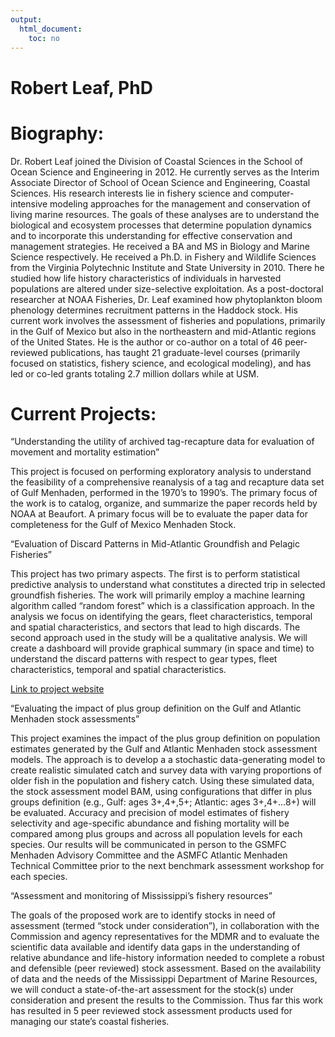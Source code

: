 ---
output:
  html_document:
    toc: no
---
# Robert Leaf, PhD 

# Biography: 

Dr. Robert Leaf joined the Division of Coastal Sciences in the School of Ocean Science and Engineering in 2012. He currently serves as the Interim Associate Director of School of Ocean Science and Engineering, Coastal Sciences. His research interests lie in fishery science and computer-intensive modeling approaches for the management and conservation of living marine resources. The goals of these analyses are to understand the biological and ecosystem processes that determine population dynamics and to incorporate this understanding for effective conservation and management strategies. He received a BA and MS in Biology and Marine Science respectively. He received a Ph.D. in Fishery and Wildlife Sciences from the Virginia Polytechnic Institute and State University in 2010. There he studied how life history characteristics of individuals in harvested populations are altered under size-selective exploitation. As a post-doctoral researcher at NOAA Fisheries, Dr. Leaf examined how phytoplankton bloom phenology determines recruitment patterns in the Haddock stock. His current work involves the assessment of fisheries and populations, primarily in the Gulf of Mexico but also in the northeastern and mid-Atlantic regions of the United States. He is the author or co-author on a total of 46 peer-reviewed publications, has taught 21 graduate-level courses (primarily focused on statistics, fishery science, and ecological modeling), and has led or co-led grants totaling 2.7 million dollars while at USM. 

# Current Projects: 
 
“Understanding the utility of archived tag-recapture data for evaluation of movement and mortality estimation”
 
This project is focused on performing exploratory analysis to understand the feasibility of a comprehensive reanalysis of a tag and recapture data set of Gulf Menhaden, performed in the 1970’s to 1990’s. The primary focus of the work is to catalog, organize, and summarize the paper records held by NOAA at Beaufort. A primary focus will be to evaluate the paper data for completeness for the Gulf of Mexico Menhaden Stock.
 
“Evaluation of Discard Patterns in Mid-Atlantic Groundfish and Pelagic Fisheries”
 
This project has two primary aspects. The first is to perform statistical predictive analysis to understand what constitutes a directed trip in selected groundfish fisheries. The work will primarily employ a machine learning algorithm called “random forest” which is a classification approach. In the analysis we focus on identifying the gears, fleet characteristics, temporal and spatial characteristics, and sectors that lead to high discards. The second approach used in the study will be a qualitative analysis. We will create a dashboard will provide graphical summary (in space and time) to understand the discard patterns with respect to gear types, fleet characteristics, temporal and spatial characteristics.

[Link to project website](https://rriedel.shinyapps.io/MainBycatch/)
 
“Evaluating the impact of plus group definition on the Gulf and Atlantic Menhaden stock assessments”
 
This project examines the impact of the plus group definition on population estimates generated by the Gulf and Atlantic Menhaden stock assessment models. The approach is to develop a a stochastic data-generating model to create realistic simulated catch and survey data with varying proportions of older fish in the population and fishery catch. Using these simulated data, the stock assessment model BAM, using configurations that differ in plus groups definition (e.g., Gulf: ages 3+,4+,5+; Atlantic: ages 3+,4+…8+) will be evaluated. Accuracy and precision of model estimates of fishery selectivity and age-specific abundance and fishing mortality will be compared among plus groups and across all population levels for each species. Our results will be communicated in person to the GSMFC Menhaden Advisory Committee and the ASMFC Atlantic Menhaden Technical Committee prior to the next benchmark assessment workshop for each species.
 
“Assessment and monitoring of Mississippi's fishery resources”

The goals of the proposed work are to identify stocks in need of assessment (termed "stock under consideration"), in collaboration with the Commission and agency representatives for the MDMR and to evaluate the scientific data available and identify data gaps in the understanding of relative abundance and life-history information needed to complete a robust and defensible (peer reviewed) stock assessment. Based on the availability of data and the needs of the Mississippi Department of Marine Resources, we will conduct a state-of-the-art assessment for the stock(s) under consideration and present the results to the Commission. Thus far this work has resulted in 5 peer reviewed stock assessment products used for managing our state’s coastal fisheries. 
